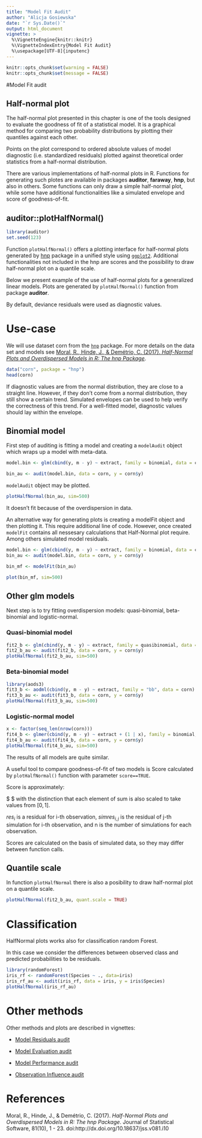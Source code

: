```yaml
---
title: "Model Fit Audit"
author: "Alicja Gosiewska"
date: "`r Sys.Date()`"
output: html_document
vignette: >
  %\VignetteEngine{knitr::knitr}
  %\VignetteIndexEntry{Model Fit Audit}
  %\usepackage[UTF-8]{inputenc}
---
```



```r
knitr::opts_chunk$set(warning = FALSE)
knitr::opts_chunk$set(message = FALSE)
```

#Model Fit audit

## Half-normal plot


The half-normal plot presented in this chapter is one of the tools designed to evaluate the goodness of fit of a statistical model. It is a graphical method for comparing two probability distributions by plotting their quantiles against each other.

Points on the plot correspond to ordered absolute values of model diagnostic (i.e. standardized residuals) plotted against theoretical order statistics from a half-normal distribution.

There are various implementations of half-normal plots in R. Functions for generating such plotes are available in packages **auditor**, **faraway**, **hnp**, but also in others.
Some functions can only draw a simple half-normal plot, while some have additional functionalities like a simulated envelope and score of goodness-of-fit. 

## auditor::plotHalfNormal()

```r
library(auditor)
set.seed(123)
```


Function `plotHalfNormal()` offers a plotting interface for half-normal plots generated by [hnp](https://CRAN.R-project.org/package=hnp) package in a unified style using [`ggplot2`](http://ggplot2.org/).
Additional functionalities not included in the hnp are scores and the possibility to draw half-normal plot on a quantile scale.

Below we present example of the use of half-normal plots for a generalized linear models. 
Plots are generated by `plotHalfNormal()` function from package **auditor**.

By default, deviance residuals were used as diagnostic values.



# Use-case

We will use dataset corn from the [`hnp`](https://CRAN.R-project.org/package=hnp) package. For more details on the data set and models see [Moral, R., Hinde, J., & Demétrio, C. (2017). *Half-Normal Plots and Overdispersed Models in R: The hnp Package*](https://www.jstatsoft.org/article/view/v081i10).

```r
data("corn", package = "hnp")
head(corn)
```

If diagnostic values are from the normal distribution, they are close to a straight line. 
However, if they don't come from a normal distribution, they still show a certain trend. Simulated envelopes can be used to help verify the correctness of this trend.
For a well-fitted model, diagnostic values should lay within the envelope.

## Binomial model

First step of auditing is fitting a model and creating a `modelAudit` object which wraps up a model with meta-data.

```r
model.bin <- glm(cbind(y, m - y) ~ extract, family = binomial, data = corn)

bin_au <- audit(model.bin, data = corn, y = corn$y)
```

`modelAudit` object may be plotted.

```r
plotHalfNormal(bin_au, sim=500)
```

It doesn't fit because of the overdispersion in data.

An alternative way for generating plots is creating a modelFit object and then plotting it. This require additional line of code. However, once created `modelFit` contains all nessesary calculations that Half-Normal plot require. Among others simulated model residuals.

```r
model.bin <- glm(cbind(y, m - y) ~ extract, family = binomial, data = corn)
bin_au <- audit(model.bin, data = corn, y = corn$y)

bin_mf <- modelFit(bin_au)

plot(bin_mf, sim=500)
```

## Other glm models

Next step is to try fitting overdispersion models: quasi-binomial, beta-binomial and logistic-normal.

### Quasi-binomial model
```r
fit2_b <- glm(cbind(y, m - y) ~ extract, family = quasibinomial, data = corn)
fit2_b_au <- audit(fit2_b, data = corn, y = corn$y)
plotHalfNormal(fit2_b_au, sim=500)
```

### Beta-binomial model
```r
library(aods3)
fit3_b <- aodml(cbind(y, m - y) ~ extract, family = "bb", data = corn)
fit3_b_au <- audit(fit3_b, data = corn, y = corn$y)
plotHalfNormal(fit3_b_au, sim=500)
```


### Logistic-normal model
```r
x <- factor(seq_len(nrow(corn)))
fit4_b <- glmer(cbind(y, m - y) ~ extract + (1 | x), family = binomial, data = corn)
fit4_b_au <- audit(fit4_b, data = corn, y = corn$y)
plotHalfNormal(fit4_b_au, sim=500)
```

The results of all models are quite similar.

A useful tool to compare goodness-of-fit of two models is Score calculated by `plotHalfNormal()` function with parameter `score==TRUE`.

Score is approximately:

$ \sum{\#[res_i \leq simres_{i,j}] - n }$ with the distinction that each element of sum is also scaled to take values from $[0,1]$.

$res_i$ is a residual for i-th observation, $simres_{i,j}$ is the residual of j-th simulation for i-th observation, and n is the number of simulations for each observation.



Scores are calculated on the basis of simulated data, so they may differ between function calls.

## Quantile scale
In function `plotHalfNormal` there is also a posibility to draw half-normal plot on a quantile scale.
```r
plotHalfNormal(fit2_b_au, quant.scale = TRUE)
```

# Classification

HalfNormal plots works also for classification random Forest. 

In this case we consider the differences between observed class and predicted probabilities to be residuals. 

```r
library(randomForest)
iris_rf <- randomForest(Species ~ ., data=iris)
iris_rf_au <- audit(iris_rf, data = iris, y = iris$Species)
plotHalfNormal(iris_rf_au)
```


# Other methods

Other methods and plots are described in vignettes: 

* [Model Residuals audit](https://mi2datalab.github.io/auditor/articles/model_residuals_audit.html)

* [Model Evaluation audit](https://mi2datalab.github.io/auditor/articles/model_evaluation_audit.html)

* [Model Performance audit](https://mi2datalab.github.io/auditor/articles/model_performance_audit.html)

* [Observation Influence audit](https://mi2datalab.github.io/auditor/articles/observation_influence_audit.html)

# References

Moral, R., Hinde, J., & Demétrio, C. (2017). *Half-Normal Plots and Overdispersed Models in R: The hnp Package*. Journal of Statistical Software, 81(10), 1 - 23. doi:http://dx.doi.org/10.18637/jss.v081.i10
